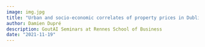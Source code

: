 ```yaml
---
image: img.jpg
title: "Urban and socio-economic correlates of property prices in Dublin area"
author: Damien Dupré
description: GoutAI Seminars at Rennes School of Business
date: "2021-11-19"
---
```


